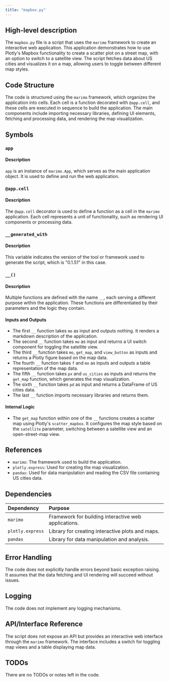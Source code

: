 ```yaml
---
title: "mapbox.py"
---
```


## High-level description

The `mapbox.py` file is a script that uses the `marimo` framework to create an interactive web application. This application demonstrates how to use Plotly's Mapbox functionality to create a scatter plot on a street map, with an option to switch to a satellite view. The script fetches data about US cities and visualizes it on a map, allowing users to toggle between different map styles.

## Code Structure

The code is structured using the `marimo` framework, which organizes the application into cells. Each cell is a function decorated with `@app.cell`, and these cells are executed in sequence to build the application. The main components include importing necessary libraries, defining UI elements, fetching and processing data, and rendering the map visualization.

## Symbols

### `app`
#### Description
`app` is an instance of `marimo.App`, which serves as the main application object. It is used to define and run the web application.

### `@app.cell`
#### Description
The `@app.cell` decorator is used to define a function as a cell in the `marimo` application. Each cell represents a unit of functionality, such as rendering UI components or processing data.

### `__generated_with`
#### Description
This variable indicates the version of the tool or framework used to generate the script, which is "0.1.51" in this case.

### `__()`
#### Description
Multiple functions are defined with the name `__`, each serving a different purpose within the application. These functions are differentiated by their parameters and the logic they contain.

#### Inputs and Outputs
- The first `__` function takes `mo` as input and outputs nothing. It renders a markdown description of the application.
- The second `__` function takes `mo` as input and returns a UI switch component for toggling the satellite view.
- The third `__` function takes `mo`, `get_map`, and `view_button` as inputs and returns a Plotly figure based on the map data.
- The fourth `__` function takes `f` and `mo` as inputs and outputs a table representation of the map data.
- The fifth `__` function takes `px` and `us_cities` as inputs and returns the `get_map` function, which generates the map visualization.
- The sixth `__` function takes `pd` as input and returns a DataFrame of US cities data.
- The last `__` function imports necessary libraries and returns them.

#### Internal Logic
- The `get_map` function within one of the `__` functions creates a scatter map using Plotly's `scatter_mapbox`. It configures the map style based on the `satellite` parameter, switching between a satellite view and an open-street-map view.

## References

- `marimo`: The framework used to build the application.
- `plotly.express`: Used for creating the map visualization.
- `pandas`: Used for data manipulation and reading the CSV file containing US cities data.

## Dependencies

| Dependency       | Purpose                                           |
|:-----------------|:--------------------------------------------------|
| `marimo`         | Framework for building interactive web applications. |
| `plotly.express` | Library for creating interactive plots and maps.  |
| `pandas`         | Library for data manipulation and analysis.       |

## Error Handling

The code does not explicitly handle errors beyond basic exception raising. It assumes that the data fetching and UI rendering will succeed without issues.

## Logging

The code does not implement any logging mechanisms.

## API/Interface Reference

The script does not expose an API but provides an interactive web interface through the `marimo` framework. The interface includes a switch for toggling map views and a table displaying map data.

## TODOs

There are no TODOs or notes left in the code.